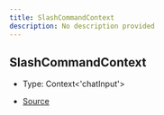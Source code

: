 ```yaml
---
title: SlashCommandContext
description: No description provided
---
```


## SlashCommandContext

- Type: Context\<'chatInput'>

- [Source](https://github.com/underctrl-io/commandkit/blob/f8cc07d11d2ae5ed7f529adff1649936223e27b2/packages/commandkit/src/app/commands/Context.ts#L64)
